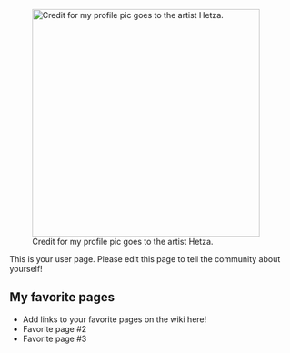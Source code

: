 [[File:Yuudachi Nightmare of Solomon.jpg|thumb|400px|right|Credit for my profile pic goes to the artist Hetza.]]

This is your user page. Please edit this page to tell the community about yourself!

==My favorite pages==

* Add links to your favorite pages on the wiki here!
* Favorite page #2
* Favorite page #3